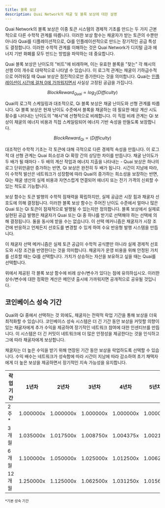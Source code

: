 ```yaml
---
title: 블록 보상
description: Quai Network의 채굴 및 블록 보상에 대한 설명
---
```


Quai Network의 블록 보상은 이중 토큰 시스템의 경제적 기초를 만드는 두 가지 근본적으로 다른 수학적 관계를 따릅니다. 이러한 보상 함수는 채굴자가 받는 토큰의 수뿐만 아니라 Quai를 디플레이션적으로, Qi를 인플레이션적으로 만드는 장기적인 공급 특성도 결정합니다. 이러한 수학적 관계를 이해하는 것은 Quai Network가 디지털 금과 에너지 기반 화폐를 모두 만드는 방법을 파악하는 데 중요합니다.

Quai 블록 보상은 난이도의 "비트"에 비례하며, 이는 유효한 블록을 "찾는" 각 해시의 선행 0의 개수로 대략적으로 나타낼 수 있습니다. 이 로그적 관계는 채굴이 기하급수적으로 어려워질 때 Quai 보상은 점진적으로만 증가한다는 것을 의미합니다. Quai는 [인플레이션이 시간에 걸쳐 0에 가까워지면서](/ko/learn/tokenomics/quai-emissions) 사실상 고정된 공급을 가집니다.

$$
Block Reward_{Quai} ∝ log_{2}(Difficulty)
$$

Quai의 로그적 스케일링과 대조적으로, Qi 블록 보상은 채굴 난이도와 선형 관계를 따릅니다. Qi 블록 보상은 현재 난이도 수준에서 블록을 채굴하는 데 필요한 예상 계산 시도 횟수를 나타내는 난이도의 "해시"에 선형적으로 비례합니다. 이 직접 비례 관계는 Qi 보상이 채굴의 에너지 비용과 직접 스케일링되어 에너지 기반 속성을 만들도록 보장합니다.

$$
Block Reward_{Qi} ∝ (Difficulty)
$$

대조적인 수학적 기초는 각 토큰에 대해 극적으로 다른 경제적 속성을 만듭니다. 이 로그적 대 선형 관계는 Quai 희소성과 Qi 확장 간의 상당한 차이를 만듭니다. 채굴 난이도가 두 배가 될 때마다 - 두 배의 계산 작업과 에너지 지출을 나타내는 - Quai 보상은 하나의 로그 단위만큼만 증가하는 반면, Qi 보상은 완전히 두 배가 됩니다. 시간이 지남에 따라, 이 수학적 발산은 네트워크가 성장함에 따라 Quai의 증가하는 희소성을 보장하는 반면, Qi는 채굴 생산의 실제 비용과 자연스럽게 연결되어 에너지 또는 전기 가격의 신뢰할 수 있는 척도로 기능합니다.

보상 함수는 토큰 발행의 수학적 잠재력을 확립하지만, 실제 공급은 시장 힘과 채굴자 선호도에 의해 결정됩니다. 이러한 블록 보상 함수는 주어진 난이도 수준에서 얼마나 많은 Quai 또는 Qi 토큰이 잠재적으로 발행될 수 있는지만 정의합니다. 블록 보상에서 실제로 실현된 공급 발행은 채굴자가 Quai 또는 Qi 중 하나를 받기로 선택해야 하는 선택에 의해 결정됩니다. 둘을 동시에 받을 수는 없습니다. 이 선택 메커니즘은 채굴자가 시장 조건에 반응하고 언제든지 선호도를 변경할 수 있게 하여 수요 반응형 발행 시스템을 만듭니다.

이 채굴자 선택 메커니즘은 실제 토큰 공급이 수학적 공식뿐만 아니라 실제 경제적 선호도와 시장 조건을 반영한다는 것을 의미합니다. 채굴자가 운영 비용을 위해 안정된 가치를 선호할 때는 Qi를 선택합니다. 가치가 상승하는 자산을 보유하고 싶을 때는 Quai를 선택합니다.

<Note>
  위에서 제공된 각 블록 보상 함수에 비례 상수/변수가 있다는 점에 유의하십시오. 이러한 상수/변수에 대한 정확한 계산은 메인넷 출시에 가까워지면 공개적으로 공유될 것입니다.
</Note>

## 코인베이스 성숙 기간

Quai와 Qi 중에서 선택하는 것 외에도, 채굴자는 전략적 락업 기간을 통해 보상을 더욱 최적화할 수 있습니다. 코인베이스 성숙 시스템은 더 긴 기간 동안 보상을 커밋할 의향이 있는 채굴자에게 추가 수익을 제공하여 장기적인 네트워크 참여에 대한 인센티브를 만듭니다. 이 시스템은 더 긴 커밋이 네트워크에 더 많은 안정성을 제공한다는 것을 인식하고 그에 따라 채굴자에게 보상합니다.

채굴자는 더 높은 수익을 받기 위해 연장된 기간 동안 보상을 락업하도록 선택할 수 있습니다. 수익 배수는 네트워크가 성숙함에 따라 시간이 지남에 따라 감소하여 초기 채택자에게 더 높은 보상을 제공하면서 장기적인 지속 가능성을 유지합니다.

| 락업 기간    | 1년차     | 2년차     | 3년차     | 4년차     | 5년차+    |
| ------------- | --------- | --------- | --------- | --------- | --------- |
| 2주\*         | 1.000000x | 1.000000x | 1.000000x | 1.000000x | 1.000000x |
| 3개월         | 1.035000x | 1.017500x | 1.008750x | 1.004375x | 1.002188x |
| 6개월         | 1.100000x | 1.050000x | 1.025000x | 1.012500x | 1.006250x |
| 12개월        | 1.250000x | 1.125000x | 1.062500x | 1.031250x | 1.015625x |

<sub>\*기본 성숙 기간</sub>